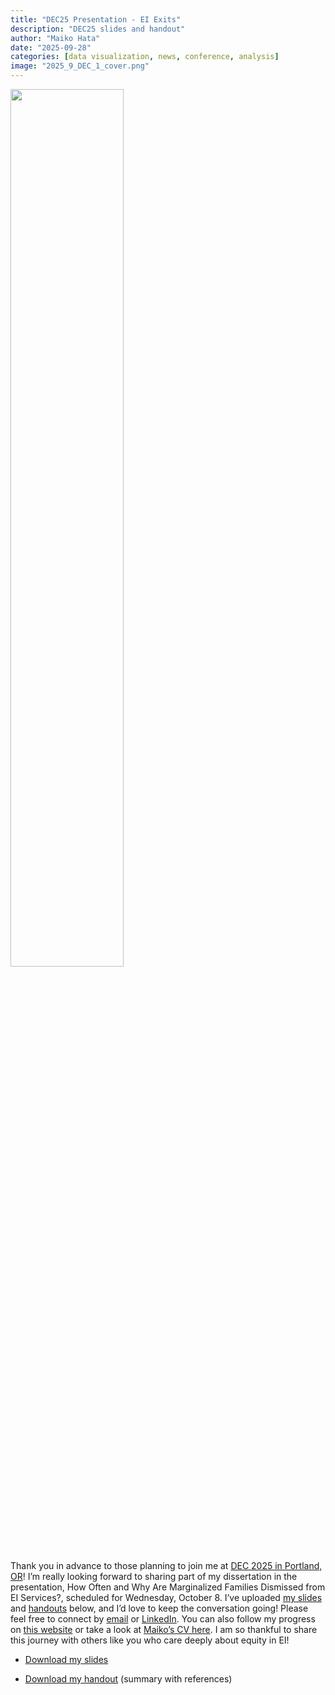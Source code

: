 ```yaml
---
title: "DEC25 Presentation - EI Exits"
description: "DEC25 slides and handout"
author: "Maiko Hata"
date: "2025-09-28"
categories: [data visualization, news, conference, analysis]
image: "2025_9_DEC_1_cover.png"
---
```


![](2025_9_DEC_1_cover.png){fig-align="center" width="60%"}

Thank you in advance to those planning to join me at [DEC 2025 in Portland, OR](https://www.decconference.org/)! I'm really looking forward to sharing part of my dissertation in the presentation, How Often and Why Are Marginalized Families Dismissed from EI Services?, scheduled for Wednesday, October 8. I've uploaded [my slides](DEC25_EIExits_presentation.pdf) and [handouts](DEC25_EIExits_handout.pdf) below, and I'd love to keep the conversation going! Please feel free to connect by [email](mailto:hata@uoregon.edu) or [LinkedIn](https://www.linkedin.com/in/maikohata/). You can also follow my progress on [this website](https://maihata.github.io/finalproj/) or take a look at [Maiko's CV here](Maiko_CV_26.pdf). I am so thankful to share this journey with others like you who care deeply about equity in EI!

-   [Download my slides](DEC25_EIExits_presentation.pdf)

-   [Download my handout](DEC25_EIExits_handout.pdf) (summary with references)
